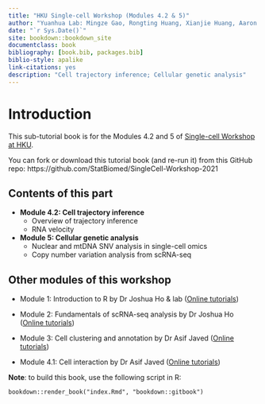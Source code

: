 ```yaml
--- 
title: "HKU Single-cell Workshop (Modules 4.2 & 5)"
author: "Yuanhua Lab: Mingze Gao, Rongting Huang, Xianjie Huang, Aaron Kwok, Zhuoxuan Li, Chen Qiao, Yuahua Huang contact: yuanhua@hku.hk"
date: "`r Sys.Date()`"
site: bookdown::bookdown_site
documentclass: book
bibliography: [book.bib, packages.bib]
biblio-style: apalike
link-citations: yes
description: "Cell trajectory inference; Cellular genetic analysis"
---
```


# Introduction

This sub-tutorial book is for the Modules 4.2 and 5 of [Single-cell Workshop at HKU](https://statbiomed.github.io/HKU-single-cell-workshop/).

You can fork or download this tutorial book (and re-run it) from this GitHub repo: https://github.com/StatBiomed/SingleCell-Workshop-2021


## Contents of this part

- **Module 4.2: Cell trajectory inference**
  - Overview of trajectory inference
  - RNA velocity

- **Module 5: Cellular genetic analysis**
  - Nuclear and mtDNA SNV analysis in single-cell omics
  - Copy number variation analysis from scRNA-seq


## Other modules of this workshop
- Module 1: Introduction to R by Dr Joshua Ho & lab 
([Online tutorials](https://holab-hku.github.io/Fundamental-scRNA/))

- Module 2: Fundamentals of scRNA-seq analysis by Dr Joshua Ho 
([Online tutorials](https://holab-hku.github.io/Fundamental-scRNA/))

  
- Module 3: Cell clustering and annotation by Dr Asif Javed 
([Online tutorials](https://github.com/pkuerten/single_cell_clustering_annotation.github.io/blob/main/index.md))

- Module 4.1: Cell interaction by Dr Asif Javed 
([Online tutorials](https://github.com/pkuerten/single_cell_interaction.github.io/blob/main/index.md))


**Note**: to build this book, use the following script in R:
```
bookdown::render_book("index.Rmd", "bookdown::gitbook")
```

